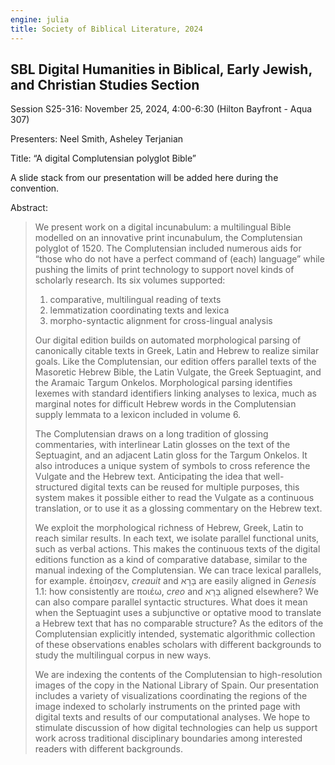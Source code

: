 ```yaml
---
engine: julia
title: Society of Biblical Literature, 2024
---
```


## SBL Digital Humanities in Biblical, Early Jewish, and Christian Studies Section


Session S25-316:  November 25, 2024,  4:00-6:30 (Hilton Bayfront - Aqua 307)

Presenters: Neel Smith, Asheley Terjanian

Title: "A digital Complutensian polyglot Bible"

:::{.callout-tip title="Slides: TBA"}
A slide stack from our presentation will be added here during the convention.
:::

Abstract: 

> We present work on a digital incunabulum: a multilingual Bible modelled on an innovative print incunabulum, the Complutensian polyglot of 1520. The Complutensian included numerous aids for "those who do not have a perfect command of (each) language" while pushing the limits of print technology to support novel kinds of scholarly research. Its six volumes supported:
>
> 1. comparative, multilingual reading of texts
> 2. lemmatization coordinating texts and lexica
> 3. morpho-syntactic alignment for cross-lingual analysis
> 
> Our digital edition builds on automated morphological parsing of canonically citable texts in Greek, Latin and Hebrew to realize similar goals. Like the Complutensian, our edition offers parallel texts of the Masoretic Hebrew Bible, the Latin Vulgate, the Greek Septuagint, and the Aramaic Targum Onkelos. Morphological parsing identifies lexemes with standard identifiers linking analyses to lexica, much as marginal notes for difficult Hebrew words in the Complutensian supply lemmata to a lexicon included in volume 6.
>
> The Complutensian draws on a long tradition of glossing commentaries, with interlinear Latin glosses on the text of the Septuagint, and an adjacent Latin gloss for the Targum Onkelos. It also introduces a unique system of symbols to cross reference the Vulgate and the Hebrew text. Anticipating the idea that well-structured digital texts can be reused for multiple purposes, this system makes it possible either to read the Vulgate as a continuous translation, or to use it as a glossing commentary on the Hebrew text. 
>
> We exploit the morphological richness of Hebrew, Greek, Latin to reach similar results. In each text, we isolate parallel functional units, such as verbal actions. This makes the continuous texts of the digital editions function as a kind of comparative database, similar to the manual indexing of the Complutensian. We can trace lexical parallels, for example. ἐποίησεν, *creauit* and בָּרָא are easily aligned in *Genesis* 1.1: how consistently are ποιέω, *creo* and בָּרָא aligned elsewhere? We can also compare parallel syntactic structures.  What does it mean when the Septuagint uses a subjunctive or optative mood to translate a Hebrew text that has no comparable structure? As the editors of the Complutensian explicitly intended, systematic algorithmic collection of these observations enables scholars with different backgrounds to study the multilingual corpus in new ways.
>
>We are indexing the contents of the Complutensian to high-resolution images of the copy in the National Library of Spain. Our presentation includes a variety of visualizations coordinating the regions of the image indexed to scholarly instruments on the printed page with digital texts and results of our computational analyses. We hope to stimulate discussion of how digital technologies can help us support work across traditional disciplinary boundaries among interested readers with different backgrounds.
